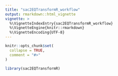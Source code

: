 ```yaml
---
title: "sac2EQTransformR_workflow"
output: rmarkdown::html_vignette
vignette: >
  %\VignetteIndexEntry{sac2EQTransformR_workflow}
  %\VignetteEngine{knitr::rmarkdown}
  %\VignetteEncoding{UTF-8}
---
```


```r
knitr::opts_chunk$set(
  collapse = TRUE,
  comment = "#>"
)
```

```r
library(sac2EQTransformR)
```
